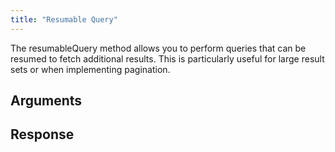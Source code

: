 ```yaml
---
title: "Resumable Query"
---
```

The resumableQuery method allows you to perform queries that can be resumed to fetch additional results. This is particularly useful for large result sets or when implementing pagination.
## Arguments
## Response